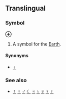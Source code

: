 ==Translingual==
===Symbol===
'''⊕'''

#A symbol for the [[Earth]].

====Synonyms====
*[[♁]]

===See also===
*[[☿]] [[♀]] [[♂]] [[☾]] [[♃]] [[♄]] [[♅]] [[♆]] [[♇]]